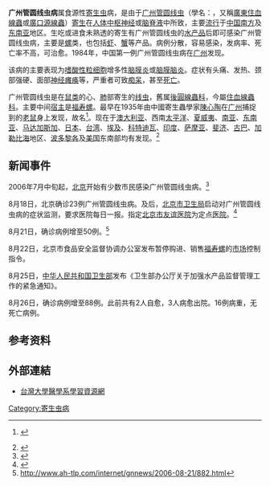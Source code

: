 {{medical}}
{{Infobox Disease
 | Name           = Angiostrongyliasis
 | Image          = 
 | Caption        = 
 | DiseasesDB     = 29348
 | ICD10          = {{ICD10|B|81|3|b|65}}, {{ICD10|B|83|2|b|65}}
 | ICD9           = {{ICD9|128.8}}
 | ICDO           = 
 | OMIM           = 
 | MedlinePlus    = 
 | eMedicineSubj  = 
 | eMedicineTopic = 
 | MeshID         = 
}}

'''广州管圆线虫病'''属食源性[[寄生虫|寄生虫]]病，是由于[[广州管圆线虫|广州管圆线虫]]（學名：{{lang|la |''Angiostrongylus cantonensis''}}，又稱[[廣東住血線蟲|廣東住血線蟲]]或[[廣口源線蟲|廣口源線蟲]]）[[寄生|寄生]]在[[人体|人体]][[中枢神经|中枢神经]]或[[脑脊液|脑脊液]]中所致，主要[[流行|流行]]于[[中国|中国]][[華南|南方]]及[[东南亚|东南亚]]地区。生吃或进食未熟透的寄生有广州管圆线虫的[[水产品|水产品]]后即可感染广州管圆线虫病，主要是[[螺|螺]]类，也包括[[虾|虾]]、[[蟹|蟹]]等产品。病例分散，容易感染，发病率、死亡率不高，可治愈。1984年，中国第一例广州管圆线虫病在[[广州|广州]]发现。

该病的主要表现为[[嗜酸性粒细胞|嗜酸性粒细胞]]增多性[[脑膜炎|脑膜炎]]或[[脑膜脑炎|脑膜脑炎]]。症状有头痛、发热、颈部强硬、面部[[神经|神经]][[瘫痪|瘫痪]]等，严重者可致[[痴呆|痴呆]]，甚至[[死亡|死亡]]。

广州管圆线虫是在[[鼠类|鼠类]]的心、[[肺|肺]]部寄生的[[线虫|线虫]]，舊属[[後圓線蟲科|後圓線蟲科]]，今屬[[住血線蟲科|住血線蟲科]]。主要中间[[宿主|宿主]]是[[福寿螺|福寿螺]]。最早在1935年由中國寄生蟲學家[[陳心陶|陳心陶]]在[[广州|广州]]捕捉到的[[老鼠|老鼠]]身上发现，故名<ref name="Chen 1935">{{cite journal
 |url=https://www.parasite-journal.org/articles/parasite/abs/1935/04/parasite1935134p312/parasite1935134p312.html
 |last1=Chen
 |first1=H.-T.
 |authorlink=陳心陶
 |title=Un nouveau nématode pulmonaire, ''Pulmonema cantonensis'', n. g., n. sp.
 |trans_title=一種新的肺吸蟲， ''Pulmonema cantonensis'', n. g., n. sp.
 |journal=''[[Annales_de_Parasitologie_Humaine_et_Comparée|Annales de Parasitologie Humaine et Comparée]]''
 |volume=13
 |issue=4
 |year=1935
 |pages=312–317
 |doi=10.1051/parasite/1935134312
 |language=fr
 |access-date=2018-03-10
 |archive-date=2018-06-03
 |archive-url=https://web.archive.org/web/20180603202124/https://www.parasite-journal.org/articles/parasite/abs/1935/04/parasite1935134p312/parasite1935134p312.html
 |dead-url=no
 }} {{open access}}</ref>。现在于[[澳大利亚|澳大利亚]]、西南[[太平洋|太平洋]]、[[夏威夷|夏威夷]]、[[南亚|南亚]]、[[东南亚|东南亚]]、[[马达加斯加|马达加斯加]]、[[日本|日本]]、[[台湾|台湾]]、[[埃及|埃及]]、[[科特迪瓦|科特迪瓦]]、[[印度|印度]]、[[萨摩亚|萨摩亚]]、[[斐济|斐济]]、[[古巴|古巴]]、[[加勒比海|加勒比海]]地区、[[波多黎各|波多黎各]]及[[美国|美国]]东南部均有发现。<ref>{{Cite web |url=http://animaldiversity.ummz.umich.edu/site/accounts/information/Angiostrongylus_cantonensis.html |title=存档副本 |accessdate=2006-08-26 |archive-date=2006-02-12 |archive-url=https://web.archive.org/web/20060212183132/http://animaldiversity.ummz.umich.edu/site/accounts/information/Angiostrongylus_cantonensis.html |dead-url=no }}</ref>

==新闻事件==    
2006年7月中旬起，[[北京|北京]]开始有少数市民感染广州管圆线虫病。<ref>{{cite web |url=http://www.pharmnet.com.cn/health/2006/07/20/173566.html |title=存档副本 |accessdate=2006-08-22 |deadurl=yes |archiveurl=https://web.archive.org/web/20061129175912/http://www.pharmnet.com.cn/health/2006/07/20/173566.html |archivedate=2006-11-29 }}</ref>

8月18日，北京确诊23例广州管圆线虫病。及后，[[北京市卫生局|北京市卫生局]]启动对广州管圆线虫病的症状监测，要求医院每日一报。指定[[北京市友谊医院|北京市友谊医院]]为定点[[医院|医院]]。<ref>{{cite web |url=http://www.sxjk.com/News/2006/0818/4917.shtml |title=存档副本 |accessdate=2006-08-22 |deadurl=yes |archiveurl=https://web.archive.org/web/20071021213007/http://www.sxjk.com/News/2006/0818/4917.shtml |archivedate=2007-10-21 }}</ref>

8月21日，确诊病例增至50例。<ref>http://www.ah-tlp.com/internet/gnnews/2006-08-21/882.html{{dead link|date=2018年2月 |bot=InternetArchiveBot |fix-attempted=yes }}</ref>

8月22日，北京市食品安全监督协调办公室发布暂停购进、销售[[福寿螺|福寿螺]]的[[市场|市场]]控制指令。

8月25日，[[中华人民共和国卫生部|中华人民共和国卫生部]]发布《卫生部办公厅关于加强水产品监督管理工作的紧急通知》。

8月26日，确诊病例增至88例。此前共有2人自愈，3人病愈出院。16例病重，无死亡病例。

==参考资料==
<references />

==外部連結==
*[http://medstudy.webmd.idv.tw/paras/index.php?or1=01&or2=09 台灣大學醫學系學習資源網] {{Wayback|url=http://medstudy.webmd.idv.tw/paras/index.php?or1=01&or2=09 |date=20070529113043 }}

[[Category:寄生虫病|Category:寄生虫病]]
